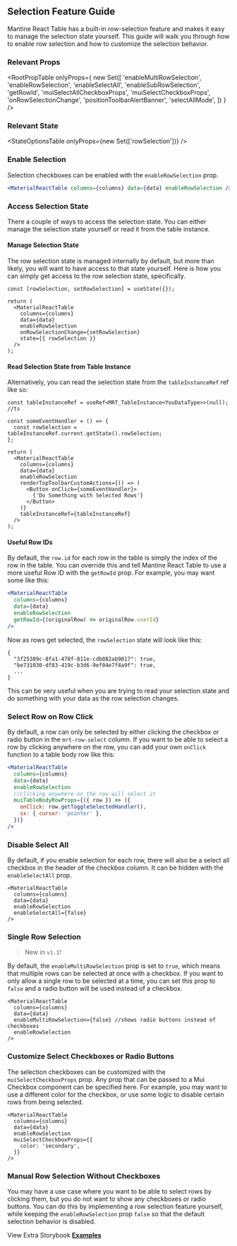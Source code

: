 
<Head>
  <title>Row Selection Feature Guide - Mantine React Table Docs</title>
  <meta
    name="description"
    content="How to add and customize row selection checkboxes in Mantine React Table"
  />
</Head>

## Selection Feature Guide

Mantine React Table has a built-in row-selection feature and makes it easy to manage the selection state yourself. This guide will walk you through how to enable row selection and how to customize the selection behavior.

### Relevant Props

<RootPropTable
  onlyProps={
    new Set([
      'enableMultiRowSelection',
      'enableRowSelection',
      'enableSelectAll',
      'enableSubRowSelection',
      'getRowId',
      'muiSelectAllCheckboxProps',
      'muiSelectCheckboxProps',
      'onRowSelectionChange',
      'positionToolbarAlertBanner',
      'selectAllMode',
    ])
  }
/>

### Relevant State

<StateOptionsTable onlyProps={new Set(['rowSelection'])} />

### Enable Selection

Selection checkboxes can be enabled with the `enableRowSelection` prop.

```jsx
<MaterialReactTable columns={columns} data={data} enableRowSelection />
```

### Access Selection State

There a couple of ways to access the selection state. You can either manage the selection state yourself or read it from the table instance.

#### Manage Selection State

The row selection state is managed internally by default, but more than likely, you will want to have access to that state yourself. Here is how you can simply get access to the row selection state, specifically.

```tsx
const [rowSelection, setRowSelection] = useState({});

return (
  <MaterialReactTable
    columns={columns}
    data={data}
    enableRowSelection
    onRowSelectionChange={setRowSelection}
    state={{ rowSelection }}
  />
);
```

#### Read Selection State from Table Instance

Alternatively, you can read the selection state from the `tableInstanceRef` ref like so:

```tsx
const tableInstanceRef = useRef<MRT_TableInstance<YouDataType>>(null); //ts

const someEventHandler = () => {
  const rowSelection = tableInstanceRef.current.getState().rowSelection;
};

return (
  <MaterialReactTable
    columns={columns}
    data={data}
    enableRowSelection
    renderTopToolbarCustomActions={() => (
      <Button onClick={someEventHandler}>
        {'Do Something with Selected Rows'}
      </Button>
    )}
    tableInstanceRef={tableInstanceRef}
  />
);
```

#### Useful Row IDs

By default, the `row.id` for each row in the table is simply the index of the row in the table. You can override this and tell Mantine React Table to use a more useful Row ID with the `getRowId` prop. For example, you may want some like this:

```jsx
<MaterialReactTable
  columns={columns}
  data={data}
  enableRowSelection
  getRowId={(originalRow) => originalRow.userId}
/>
```

Now as rows get selected, the `rowSelection` state will look like this:

```tsx
{
  "3f25309c-8fa1-470f-811e-cdb082ab9017": true,
  "be731030-df83-419c-b3d6-9ef04e7f4a9f": true,
  ...
}
```

This can be very useful when you are trying to read your selection state and do something with your data as the row selection changes.

<EnableExample />

### Select Row on Row Click

By default, a row can only be selected by either clicking the checkbox or radio button in the `mrt-row-select` column. If you want to be able to select a row by clicking anywhere on the row, you can add your own `onClick` function to a table body row like this:

```jsx
<MaterialReactTable
  columns={columns}
  data={data}
  enableRowSelection
  //clicking anywhere on the row will select it
  muiTableBodyRowProps={({ row }) => ({
    onClick: row.getToggleSelectedHandler(),
    sx: { cursor: 'pointer' },
  })}
/>
```

### Disable Select All

By default, if you enable selection for each row, there will also be a select all checkbox in the header of the checkbox column. It can be hidden with the `enableSelectAll` prop.

```tsx
<MaterialReactTable
  columns={columns}
  data={data}
  enableRowSelection
  enableSelectAll={false}
/>
```

### Single Row Selection

> New in `v1.1`!

By default, the `enableMultiRowSelection` prop is set to `true`, which means that multiple rows can be selected at once with a checkbox. If you want to only allow a single row to be selected at a time, you can set this prop to `false` and a radio button will be used instead of a checkbox.

```tsx
<MaterialReactTable
  columns={columns}
  data={data}
  enableMultiRowSelection={false} //shows radio buttons instead of checkboxes
  enableRowSelection
/>
```

<SingleExample />

### Customize Select Checkboxes or Radio Buttons

The selection checkboxes can be customized with the `muiSelectCheckboxProps` prop. Any prop that can be passed to a Mui Checkbox component can be specified here. For example, you may want to use a different color for the checkbox, or use some logic to disable certain rows from being selected.

```tsx
<MaterialReactTable
  columns={columns}
  data={data}
  enableRowSelection
  muiSelectCheckboxProps={{
    color: 'secondary',
  }}
/>
```

<CustomizeExample />

### Manual Row Selection Without Checkboxes

You may have a use case where you want to be able to select rows by clicking them, but you do not want to show any checkboxes or radio buttons. You can do this by implementing a row selection feature yourself, while keeping the `enableRowSelection` prop `false` so that the default selection behavior is disabled.

<ManualExample />

View Extra Storybook **[Examples](https://www.mantine-react-table.dev/?path=/story/features-selection-examples)**
